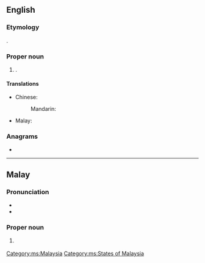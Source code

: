 ==English==
{{wikipedia}}

===Etymology===
{{bor+|en|ms|Kedah}}.

===Proper noun===
{{en-proper noun}}

# {{place|en|state|in northwestern|c/Malaysia|capital=Alor Setar}}.

====Translations====
{{trans-top|state in Malaysia}}
* Chinese:
*: Mandarin: {{t+|cmn|吉打|tr=Jídǎ}}
* Malay: {{t|ms|Kedah}}
{{trans-mid}}
{{trans-bottom}}

===Anagrams===
* {{anagrams|en|a=adehk|haked|kheda}}

----

==Malay==
{{wikipedia|lang=ms}}

===Pronunciation===
* {{IPA|ms|/kədah/}}
* {{rhymes|ms|ədah|dah|ah}}

===Proper noun===
{{ms-proper noun|j=قدح}}

# {{l|en|Kedah}} {{qualifier|state in Malaysia}}

[[Category:ms:Malaysia]]
[[Category:ms:States of Malaysia]]